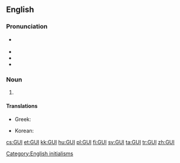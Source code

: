 {{also|gui|ĝui|guī|guí|guǐ|guì|gùi|gửi}}

==English==

===Pronunciation===
* {{a|UK}} {{IPA|/ˈdʒiːjuːaɪ/|/ˈɡuː.i/|lang=en}}
* {{audio|en-us-GUI.ogg|Audio (US)|lang=en}}
* {{homophones|lang=en|gooey}}
* {{rhymes|uːi|lang=en}}

===Noun===
{{en-noun}}

# {{context|computing|lang=en}} {{acronym of|graphical user interface}}

====Translations====
{{trans-top|acronym of graphical user interface}}
* Greek: {{t|el|ΓΠΔ|tr=GPD}}
{{trans-mid}}
* Korean: {{t|ko|GUI|sc=Latn}}
{{trans-bottom}}

[[Category:English initialisms]]

[[cs:GUI]]
[[et:GUI]]
[[kk:GUI]]
[[hu:GUI]]
[[pl:GUI]]
[[fi:GUI]]
[[sv:GUI]]
[[ta:GUI]]
[[tr:GUI]]
[[zh:GUI]]